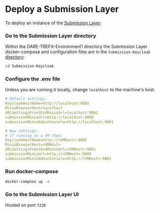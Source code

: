 
# Deploy a Submission Layer
To deploy an instance of the [Submission Layer](/first_demo/stackinfo#submission-layer):

<Steps>

### Go to the Submission Layer directory
Within the DARE-TREFX-Environment1 directory the Submission Layer docker-compose and configuration files are in the `Submission-Keycloak` [directory](https://github.com/SwanseaUniversityMedical/DARE-TREFX-Environment1/tree/main/Submission-Keycloack):

```bash copy
cd Submission-Keycloak
```
### Configure the .env file
Unless you are running it locally, change `localhost` to the machine's host.

```yaml filename=".env"
# Default settings:
KeycloakHostName=http://localhost:8085
MinioBrowserHost=localhost 
URLSettingsFrontEndMinioUrl=localhost:9001
submissionMinioUrl=http://localhost:9000
submissionMinioAdminConsole=http://localhost:9001

# New settings:
# If running on a VM then: 
KeycloakHostName=http://<VMHost>:8085
MinioBrowserHost=<VMHost>
URLSettingsFrontEndMinioUrl=<VMHost>:9001
submissionMinioUrl=http://<VMHost>:9000
submissionMinioAdminConsole=http://<VMHost>:9001
```

### Run docker-compose
```bash copy
docker-compose up -d
```

### Go to the Submission Layer UI
Hosted on port `7220`
</Steps>
